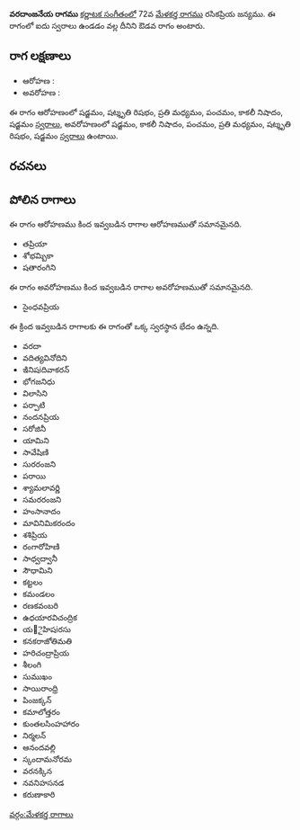 {{Infobox ragam
	| name          	= వరదాంజనేయ
	| synonym	    	= 
	| mela          	= 
	| chakra        	= 
	| janaka        	= 
	| type          	= ఔడవ
	| arohanam      	= {{svaraC|S|R3|M2|P|N3|S'}} 
	| avarohanam    	= {{svaraC|S'|N3|P|M2|R3|S}}
	| jeeva         	=
	| chhaya        	=
	| nyasa         	=
	| vishesha      	= 
	| equivalent  		= 
}}
{{కర్ణాటక సంగీత రాగాలు}}
'''వరదాంజనేయ రాగము''' [[కర్ణాటక సంగీతం]]లో 72వ [[మేళకర్త రాగము]] రసికప్రియ జన్యము.  ఈ రాగంలో ఐదు స్వరాలు ఉండడం వల్ల దీనిని ఔడవ రాగం అంటారు.


==రాగ లక్షణాలు==


* ఆరోహణ : {{svaraC|S|R3|M2|P|N3|S'}} 
* అవరోహణ : {{svaraC|S'|N3|P|M2|R3|S}}

ఈ రాగం ఆరోహణంలో షడ్జమం, షట్శృతి రిషభం, ప్రతి మధ్యమం, పంచమం, కాకలీ నిషాదం, షడ్జమం [[స్వరాలు]], అవరోహణంలో షడ్జమం, కాకలీ నిషాదం, పంచమం, ప్రతి మధ్యమం, షట్శృతి రిషభం, షడ్జమం [[స్వరాలు]] ఉంటాయి.

==రచనలు==



==పోలిన రాగాలు==
ఈ రాగం ఆరోహణము కింద ఇవ్వబడిన రాగాల ఆరోహణముతో సమానమైనది.
* తప్రియా
* శోభమ్బికా
* షతారంగిని

ఈ రాగం అవరోహణము కింద ఇవ్వబడిన రాగాల అవరోహణముతో సమానమైనది.
* సైంధవప్రియ

ఈ క్రింద ఇవ్వబడిన రాగాలకు ఈ రాగంతో ఒక్క స్వరస్థాన భేదం ఉన్నది.
* వరదా
* వదిత్యవినోదిని
* ఇినిషiదివాకరన్
* భోగజనిధు
* విలాసిని
* పర్పాటి
* నందనప్రియ
* సరోజినీ
* యామిని
* సావేషిణి
* సురరంజని
* పరాయి
* శ్యామలావర్ణి
* సమరరంజని
* హంసానాదం
* మావినిమికరందం
* శశిప్రియ
* రంగారోహిణి
* సాధ్వద్వానీ
* సౌధామిని
* కట్టలం
* కమండలం
* రణకవంబరి
* ఉధయారవిచంద్రిక
* య౅ైహిషiరసు
* కనకరాజోతిమతి
* హరిచంద్రాప్రియ
* శీలంగి
* సుముఖం
* సాయిరాంధ్రి
* పింజక్కన్
* కమాలోత్తరం
* కుంతలసింహహారం
* నిర్మలన్
* ఆనందవల్లి
* స్కందామనోరమ
* వరనక్కిన
* నవనిహసనడ
* కరుణాకారి



[[వర్గం:మేళకర్త రాగాలు]]